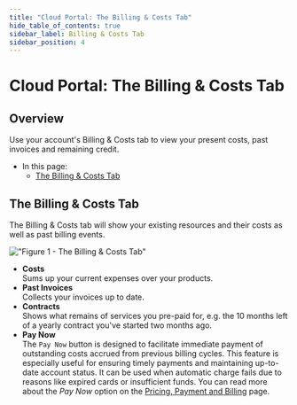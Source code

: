 ```yaml
---
title: "Cloud Portal: The Billing & Costs Tab"
hide_table_of_contents: true
sidebar_label: Billing & Costs Tab
sidebar_position: 4
---
```



# Cloud Portal: The Billing & Costs Tab
## Overview

Use your account's Billing & Costs tab to view your present costs, past invoices and remaining credit.

* In this page:
    * [The Billing & Costs Tab](#the-billing-&-costs-tab)



## The Billing & Costs Tab

The Billing & Costs tab will show your existing resources and their costs as well as past billing events.

!["Figure 1 - The Billing & Costs Tab"](./assets/portal-billing-and-costs-unbilled-account-with-active-paynow.png)

* **Costs**  
  Sums up your current expenses over your products.  
* **Past Invoices**  
  Collects your invoices up to date.  
* **Contracts**  
  Shows what remains of services you pre-paid for, e.g. the 10 months left of a yearly contract you've started two months ago.  
* **Pay Now**  
  The `Pay Now` button is designed to facilitate immediate payment of outstanding costs accrued from previous billing
  cycles. This feature is especially useful for ensuring timely payments and maintaining up-to-date account status.
  It can be used when automatic charge fails due to reasons like expired cards or insufficient funds.
  You can read more about the _Pay Now_ option on the [Pricing, Payment and Billing](../cloud-pricing-payment-billing.mdx#pay-now) page.



